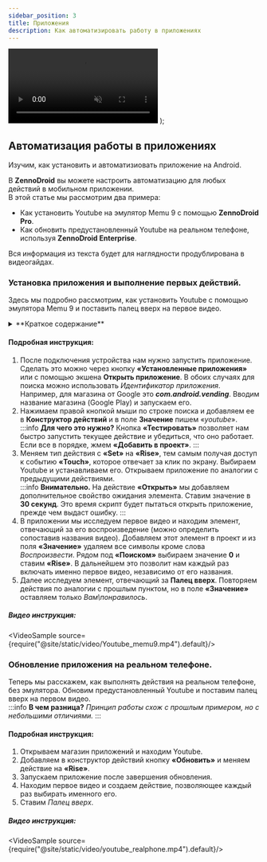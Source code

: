 ```yaml
---
sidebar_position: 3
title: Приложения
description: Как автоматизировать работу в приложениях
---
```


  <video controls playsInline muted preload="auto" className='docsVideo'>
    <source src={source} type="video/mp4" />
</video>
);  

## Автоматизация работы в приложениях

Изучим, как установить и автоматизиовать приложение на Android. 

В **ZennoDroid** вы можете настроить автоматизацию для любых действий в мобильном приложении.  
В этой статье мы рассмотрим два примера: 
- Как установить Youtube на эмулятор Memu 9 с помощью **ZennoDroid Pro**.   
- Как обновить предустановленный Youtube на реальном телефоне,  
используя **ZennoDroid Enterprise**.  

Вся информация из текста будет для наглядности продублирована в видеогайдах.  

### Установка приложения и выполнение первых действий.

Здесь мы подробно рассмотрим, как установить Youtube с помощью эмулятора Memu 9 и поставить палец вверх на первое видео.  

<details>
<summary>**Краткое содержание**</summary>
<!--All you need is a blank line-->

    + Открываем магазин приложений.  
    + В поиске пишем название приложения.
    + Устанавливаем Youtube и открываем его.  
    + Находим первое видео на странице и включаем его.     
    + Ставим палец вверх
</details>   

#### Подробная инструкция:  

1. После подключения устройства нам нужно запустить приложение. Сделать это можно через кнопку **«Установленные приложения»** или с помощью экшена **Открыть приложение**. В обоих случаях для поиска можно использовать *Идентификатор приложения*. Например, для магазина от Google это ***com.android.vending***. Вводим название магазина (Google Play) и запускаем его.  
2. Нажимаем правой кнопкой мыши по строке поиска и добавляем ее в **Конструктор действий** и в поле **Значение** пишем «*youtube*».  
:::info **Для чего это нужно?**
Кнопка **«Тестировать»** позволяет нам быстро запустить текущее действие и убедиться, что оно работает. Если все в порядке, жмем **«Добавить в проект»**.
:::  
3. Меняем тип действия с **«Set»** на **«Rise»**, тем самым получая доступ к событию **«Touch»**, которое отвечает за клик по экрану. Выбираем Youtube и устанавливаем его. Открываем приложение по аналогии с предыдущими действиями.    
:::info **Внимательно.**
На действие **«Открыть»** мы добавляем дополнительное свойство ожидания элемента. Ставим значение в **30 секунд**. Это время скрипт будет пытаться открыть приложение, прежде чем выдаст ошибку.
:::  
4. В приложении мы исследуем первое видео и находим элемент, отвечающий за его воспроизведение (можно определить сопоставив названия видео). Добавляем этот элемент в проект и из поля **«Значение»** удаляем все символы кроме слова *Воспроизвести*. Рядом под **«Поиском»** выбираем значение **0** и ставим **«Rise»**. В дальнейшем это позволит нам каждый раз включать именно первое видео, независимо от его названия.      
5. Далее исследуем элемент, отвечающий за **Палец вверх**. Повторяем действия по аналогии с прошлым пунктом, но в поле **«Значение»** оставляем только *Вам\понравилось*.  

##### Видео инструкция:  

<VideoSample source={require("@site/static/video/Youtube_memu9.mp4").default}/>

### Обновление приложения на реальном телефоне.  

Теперь мы расскажем, как выполнять действия на реальном телефоне, без эмулятора. Обновим предустановленный Youtube и поставим палец вверх на первом видео.  
:::info **В чем разница?**
*Принцип работы схож с прошлым примером, но с небольшими отличиями.*
:::   

#### Подробная инструкция:

1. Открываем магазин приложений и находим Youtube. 
2. Добавляем в конструктор действий кнопку **«Обновить»** и меняем действие на **«Rise»**.
3. Запускаем приложение после завершения обновления. 
4. Находим первое видео и создаем действие, позволяющее каждый раз выбирать именного его.
5. Ставим *Палец вверх*.  

##### Видео инструкция:  

<VideoSample source={require("@site/static/video/youtube_realphone.mp4").default}/>